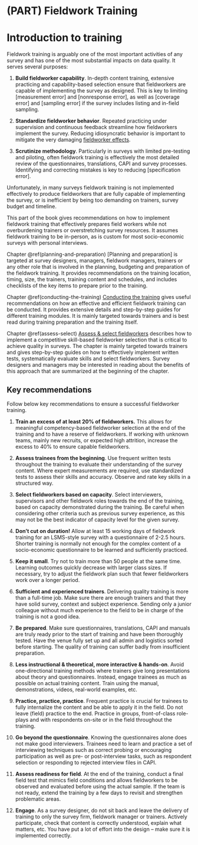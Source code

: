 # (PART) Fieldwork Training {-}

# Introduction to training {-}

Fieldwork training is arguably one of the most important activities of any survey and has one of the most substantial impacts on data quality. It serves several purposes: 

1. __Build fieldworker capability__. In-depth content training, extensive practicing and capability-based selection ensure that fieldworkers are capable of implementing the survey as designed. This is key to limiting [measurement error] and [nonresponse error], as well as [coverage error] and [sampling error] if the survey includes listing and in-field sampling.  

1. __Standardize fieldworker behavior__. Repeated practicing under supervision and continuous feedback streamline how fieldworkers implement the survey. Reducing idiosyncratic behavior is important to mitigate the very damaging [fieldworker effects](#impacterror).

1. __Scrutinize methodology__. Particularly in surveys with limited pre-testing and piloting, often fieldwork training is effectively the most detailed review of the questionnaires, translations, CAPI and survey processes. Identifying and correcting mistakes is key to reducing [specification error].

<!-- Longer Training reduces interviewer effect (quotation needed, see e.g. Fowler, Floyd J., and Thomas W. Mangione. 1985.), 

training survey request reduces non-response, see Groves 2001 -->

Unfortunately, in many surveys fieldwork training is not implemented effectively to produce fieldworkers that are fully capable of implementing the survey, or is inefficient by being too demanding on trainers, survey budget and timeline.

This part of the book gives recommendations on how to implement fieldwork training that effectively prepares field workers while not overburdening trainers or overstretching survey resources. It assumes fieldwork training to be in-person, as is custom for most socio-economic surveys with personal interviews.   

Chapter \@ref(planning-and-preparation) [Planning and preparation] is targeted at survey designers, managers, fieldwork managers, trainers or any other role that is involved in the planning, budgeting and preparation of the fieldwork training. It provides recommendations on the training location, timing, size, the trainers, training content and schedules, and includes checklists of the key items to prepare prior to the training. 

Chapter \@ref(conducting-the-training) [Conducting the training](#conducting-the-training) gives useful recommendations on how an effective and efficient fieldwork training can be conducted. It provides extensive details and step-by-step guides for different training modules. It is mainly targeted towards trainers and is best read during training preparation and the training itself.

Chapter \@ref(assess-select) [Assess & select fieldworkers](#assess-select) describes how to implement a competitive skill-based fieldworker selection that is critical to achieve quality in surveys. The chapter is mainly targeted towards trainers and gives step-by-step guides on how to effectively implement written tests, systematically evaluate skills and select fieldworkers. Survey designers and managers may be interested in reading about the benefits of this approach that are summarized at the beginning of the chapter.  
  
## Key recommendations{-}
Follow below key recommendations to ensure a successful fieldworker training. 

1. __Train an excess of at least 20% of fieldworkers.__ This allows for meaningful competency-based fieldworker selection at the end of the training and to have a reserve of fieldworkers. If working with unknown teams, mainly new recruits, or expected high attrition, increase the excess to 40% to ensure capable fieldworkers. 

1. __Assess trainees from the beginning__. Use frequent written tests throughout the training to evaluate their understanding of the survey content. Where expert measurements are required, use standardized tests to assess their skills and accuracy. Observe and rate key skills in a structured way.  

1. __Select fieldworkers based on capacity__. Select interviewers, supervisors and other fieldwork roles towards the end of the training, based on capacity demonstrated during the training. Be careful when considering other criteria such as previous survey experience, as this may not be the best indicator of capacity level for the given survey.      

1. __Don’t cut on duration!__ Allow at least 15 working days of fieldwork training for an LSMS-style survey with a questionnaire of 2-2.5 hours. Shorter training is normally not enough for the complex content of a socio-economic questionnaire to be learned and sufficiently practiced.

1. __Keep it small__. Try not to train more than 50 people at the same time. Learning outcomes quickly decrease with larger class sizes. If necessary, try to adjust the fieldwork plan such that fewer fieldworkers work over a longer period.  

1. __Sufficient and experienced trainers__. Delivering quality training is more than a full-time job. Make sure there are enough trainers and that they have solid survey, context and subject experience. Sending only a junior colleague without much experience to the field to be in charge of the training is not a good idea. 

1. __Be prepared__. Make sure questionnaires, translations, CAPI and manuals are truly ready prior to the start of training and have been thoroughly tested. Have the venue fully set up and all admin and logistics sorted before starting. The quality of training can suffer badly from insufficient preparation.   

1. __Less instructional & theoretical, more interactive & hands-on__. Avoid one-directional training methods where trainers give long presentations about theory and questionnaires. Instead, engage trainees as much as possible on actual training content. Train using the manual, demonstrations, videos, real-world examples, etc.  

1. __Practice, practice, practice__. Frequent practice is crucial for trainees to fully internalize the content and be able to apply it in the field. Do not leave (field) practice to the end. Practice in groups, front-of-class role-plays and with respondents on-site or in the field throughout the training.  

1. __Go beyond the questionnaire__.  Knowing the questionnaires alone does not make good interviewers. Trainees need to learn and practice a set of interviewing techniques such as correct probing or encouraging participation as well as pre- or post-interview tasks, such as respondent selection or responding to rejected interview files in CAPI.  

1. __Assess readiness for field__. At the end of the training, conduct a final field test that mimics field conditions and allows fieldworkers to be observed and evaluated before using the actual sample. If the team is not ready, extend the training by a few days to revisit and strengthen problematic areas. 

1. __Engage__. As a survey designer, do not sit back and leave the delivery of training to only the survey firm, fieldwork manager or trainers. Actively participate, check that content is correctly understood, explain what matters, etc. You have put a lot of effort into the design – make sure it is implemented correctly.
